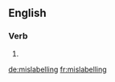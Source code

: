 ==English==

===Verb===
{{head|en|present participle}}

# {{present participle of|mislabel|lang=en|nocat=1}}

[[de:mislabelling]]
[[fr:mislabelling]]